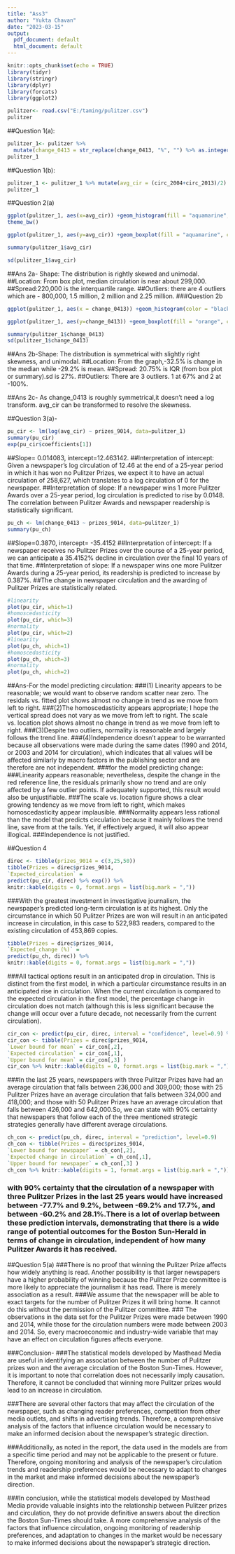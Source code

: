 ---
title: "Ass3"
author: "Yukta Chavan"
date: "2023-03-15"
output:
  pdf_document: default
  html_document: default
---

```{r setup, include=FALSE}
knitr::opts_chunk$set(echo = TRUE)
library(tidyr)
library(stringr)
library(dplyr)
library(forcats)
library(ggplot2)
```
```{r data}
pulitzer<- read.csv("E:/taming/pulitzer.csv")
pulitzer
```
##Question 1(a):
```{r q1a}
pulitzer_1<- pulitzer %>%
  mutate(change_0413 = str_replace(change_0413, "%", "") %>% as.integer())
pulitzer_1
```
##Question 1(b):
```{r q1b}
pulitzer_1 <- pulitzer_1 %>% mutate(avg_cir = (circ_2004+circ_2013)/2)
pulitzer_1
```
##Question 2(a)
```{r q2ai}
ggplot(pulitzer_1, aes(x=avg_cir)) +geom_histogram(fill = "aquamarine", color = "black") +
theme_bw()

```
```{r q2aii}
ggplot(pulitzer_1, aes(y=avg_cir)) +geom_boxplot(fill = "aquamarine", color = "black") +theme_bw()
```
```{r q2aiii}
summary(pulitzer_1$avg_cir)
```
```{r q2aiiii}
sd(pulitzer_1$avg_cir)
```
##Ans 2a- Shape: The distribution is rightly skewed and unimodal.
##Location: From box plot, median circulation is near about 299,000.
##Spread:220,000 is the interquartile range.
##Outliers: there are 4 outliers which are - 800,000, 1.5 million, 2 million and 2.25 million.
###Question 2b
```{r q2b}
ggplot(pulitzer_1, aes(x = change_0413)) +geom_histogram(color = "black", fill = "orange") 

ggplot(pulitzer_1, aes(y=change_0413)) +geom_boxplot(fill = "orange", color = "black") 

summary(pulitzer_1$change_0413)
sd(pulitzer_1$change_0413)
```
##Ans 2b-Shape: The distribution is symmetrical with slightly right skewness, and unimodal.
##Location: From the graph,-32.5% is change in the median while -29.2% is mean.
##Spread: 20.75% is IQR (from box plot or summary).sd is 27%.
##Outliers: There are 3 outliers. 1 at 67% and 2 at -100%. 

##Ans 2c- As change_0413 is roughly symmetrical,it doesn’t need a log transform. avg_cir can be transformed to resolve the skewness.

##Question 3(a)-
```{r q3(a)}
pu_cir <- lm(log(avg_cir) ~ prizes_9014, data=pulitzer_1)
summary(pu_cir)
exp(pu_cir$coefficients[1])
```
##Slope= 0.014083, intercept=12.463142.
##Interpretation of intercept: Given a newspaper's log circulation of 12.46 at the end of a 25-year period in which it has won no Pulitzer Prizes, we expect it to have an actual circulation of 258,627, which translates to a log circulation of 0 for the newspaper.
##Interpretation of slope: If a newspaper wins 1 more Pulitzer Awards over a 25-year period, log circulation is predicted to rise by 0.0148. The correlation between Pulitzer Awards and newspaper readership is statistically significant.
```{r q3b}
pu_ch <- lm(change_0413 ~ prizes_9014, data=pulitzer_1)
summary(pu_ch)
```
##Slope=0.3870, intercept= -35.4152
##Interpretation of intercept: If a newspaper receives no Pulitzer Prizes over the course of a 25-year period, we can anticipate a 35.4152% decline in circulation over the final 10 years of that time.
##Interpretation of slope: If a newspaper wins one more Pulitzer Awards during a 25-year period, its readership is predicted to increase by 0.387%.
##The change in newspaper circulation and the awarding of Pulitzer Prizes are statistically related.
```{r q3c}
#linearity
plot(pu_cir, which=1)
#homoscedasticity
plot(pu_cir, which=3)
#normality
plot(pu_cir, which=2)
#linearity
plot(pu_ch, which=1)
#homoscedasticity
plot(pu_ch, which=3)
#normality
plot(pu_ch, which=2)

```
##Ans-For the model predicting circulation:
###(1) Linearity appears to be reasonable; we would want to observe random scatter near zero. The residals vs. fitted plot shows almost no change in trend as we move from left to right.
###(2)The homoscedasticity appears appropriate; I hope the vertical spread does not vary as we move from left to right. The scale vs. location plot shows almost no change in trend as we move from left to right.
###(3)Despite two outliers, normality is reasonable and largely follows the trend line.
###(4)Independence doesn't appear to be warranted because all observations were made during the same dates (1990 and 2014, or 2003 and 2014 for circulation), which indicates that all values will be affected similarly by macro factors in the publishing sector and are therefore are not independent.
###for the model predicting change:
###Linearity appears reasonable; nevertheless, despite the change in the red reference line, the residuals primarily show no trend and are only affected by a few outlier points. If adequately supported, this result would also be unjustifiable.
###The scale vs. location figure shows a clear growing tendency as we move from left to right, which makes homoscedasticity appear implausible.
###Normality appears less rational than the model that predicts circulation because it mainly follows the trend line, save from at the tails. Yet, if effectively argued, it will also appear illogical.
###Independence is not justified.


##Question 4
```{r q4(a)}
direc <- tibble(prizes_9014 = c(3,25,50))
tibble(Prizes = direc$prizes_9014,
`Expected_circulation` =
predict(pu_cir, direc) %>% exp()) %>%
knitr::kable(digits = 0, format.args = list(big.mark = ","))
```
###With the greatest investment in investigative journalism, the newspaper's predicted long-term circulation is at its highest. Only the circumstance in which 50 Pulitzer Prizes are won will result in an anticipated increase in circulation, in this case to 522,983 readers, compared to the existing circulation of 453,869 copies.
```{r q4(b)}
tibble(Prizes = direc$prizes_9014,
`Expected_change (%)` =
predict(pu_ch, direc)) %>%
knitr::kable(digits = 0, format.args = list(big.mark = ","))
```
###All tactical options result in an anticipated drop in circulation. This is distinct from the first model, in which a particular circumstance results in an anticipated rise in circulation. When the current circulation is compared to the expected circulation in the first model, the percentage change in circulation does not match (although this is less significant because the change will occur over a future decade, not necessarily from the current circulation).
```{r q4(c)}
cir_con <- predict(pu_cir, direc, interval = "confidence", level=0.9) %>% exp()
cir_con <- tibble(Prizes = direc$prizes_9014,
`Lower bound for mean` = cir_con[,2],
`Expected circulation` = cir_con[,1],
`Upper bound for mean` = cir_con[,3] )
cir_con %>% knitr::kable(digits = 0, format.args = list(big.mark = ","))
```
###In the last 25 years, newspapers with three Pulitzer Prizes have had an average circulation that falls between 236,000 and 309,000; those with 25 Pulitzer Prizes have an average circulation that falls between 324,000 and 418,000; and those with 50 Pulitzer Prizes have an average circulation that falls between 426,000 and 642,000.So, we can state with 90% certainty that newspapers that follow each of the three mentioned strategic strategies generally have different average circulations.
```{r q4(d)}
ch_con <- predict(pu_ch, direc, interval = "prediction", level=0.9)
ch_con <- tibble(Prizes = direc$prizes_9014,
`Lower bound for newspaper` = ch_con[,2],
`Expected change in circulation` = ch_con[,1],
`Upper bound for newspaper` = ch_con[,3] )
ch_con %>% knitr::kable(digits = 1, format.args = list(big.mark = ","))
```
### with 90% certainty that the circulation of a newspaper with three Pulitzer Prizes in the last 25 years would have increased between -77.7% and 9.2%, between -69.2% and 17.7%, and between -60.2% and 28.1%.There is a lot of overlap between these prediction intervals, demonstrating that there is a wide range of potential outcomes for the Boston Sun-Herald in terms of change in circulation, independent of how many Pulitzer Awards it has received.

##Question 5(a)
###There is no proof that winning the Pulitzer Prize affects how widely anything is read. Another possibility is that larger newspapers have a higher probability of winning because the Pulitzer Prize committee is more likely to appreciate the journalism it has read. There is merely association as a result.
###We assume that the newspaper will be able to exact targets for the number of Pulitzer Prizes it will bring home. It cannot do this without the permission of the Pulitzer committee.
### The observations in the data set for the Pulitzer Prizes were made between 1990 and 2014, while those for the circulation numbers were made between 2003 and 2014. So, every macroeconomic and industry-wide variable that may have an effect on circulation figures affects everyone.

###Conclusion-
###The statistical models developed by Masthead Media are useful in identifying an association between the number of Pulitzer prizes won and the average circulation of the Boston Sun-Times. However, it is important to note that correlation does not necessarily imply causation. Therefore, it cannot be concluded that winning more Pulitzer prizes would lead to an increase in circulation.

###There are several other factors that may affect the circulation of the newspaper, such as changing reader preferences, competition from other media outlets, and shifts in advertising trends. Therefore, a comprehensive analysis of the factors that influence circulation would be necessary to make an informed decision about the newspaper's strategic direction.

###Additionally, as noted in the report, the data used in the models are from a specific time period and may not be applicable to the present or future. Therefore, ongoing monitoring and analysis of the newspaper's circulation trends and readership preferences would be necessary to adapt to changes in the market and make informed decisions about the newspaper's direction.

###In conclusion, while the statistical models developed by Masthead Media provide valuable insights into the relationship between Pulitzer prizes and circulation, they do not provide definitive answers about the direction the Boston Sun-Times should take. A more comprehensive analysis of the factors that influence circulation, ongoing monitoring of readership preferences, and adaptation to changes in the market would be necessary to make informed decisions about the newspaper's strategic direction.